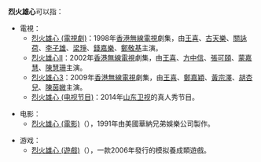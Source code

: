 '''烈火雄心'''可以指：

*電視：
**[[烈火雄心_(電視劇)|烈火雄心 (電視劇)]]：1998年[[香港無線電視|香港無線電視]]劇集，由[[王喜|王喜]]、[[古天樂|古天樂]]、[[關詠荷|關詠荷]]、[[李子雄|李子雄]]、[[梁琤|梁琤]]、[[錢嘉樂|錢嘉樂]]、[[鄭敬基|鄭敬基]]主演。
**[[烈火雄心II|烈火雄心II]]：2002年[[香港無線電視|香港無線電視]]劇集，由[[王喜|王喜]]、[[方中信|方中信]]、[[張可頤|張可頤]]、[[蒙嘉慧|蒙嘉慧]]、[[陳慧珊|陳慧珊]]主演。
**[[烈火雄心3|烈火雄心3]]：2009年[[香港無線電視|香港無線電視]]劇集，由[[王喜|王喜]]、[[鄭嘉穎|鄭嘉穎]]、[[黃宗澤|黃宗澤]]、[[胡杏兒|胡杏兒]]、[[陳茵媺|陳茵媺]]主演。
**[[烈火雄心_(电视节目)|烈火雄心 (电视节目)]]：2014年[[山东卫视|山东卫视]]的真人秀节目。

*电影：
**[[烈火雄心_(電影)|烈火雄心 (電影)]]（{{lang-en|Backdraft}}），1991年由美國華納兄弟娛樂公司製作。

*游戏：
**[[烈火雄心_(遊戲)|烈火雄心 (遊戲)]]（{{lang-en|Fire Department}}），一款2006年發行的模拟養成類遊戲。

{{disambig|Cat=四字作品消歧义}}